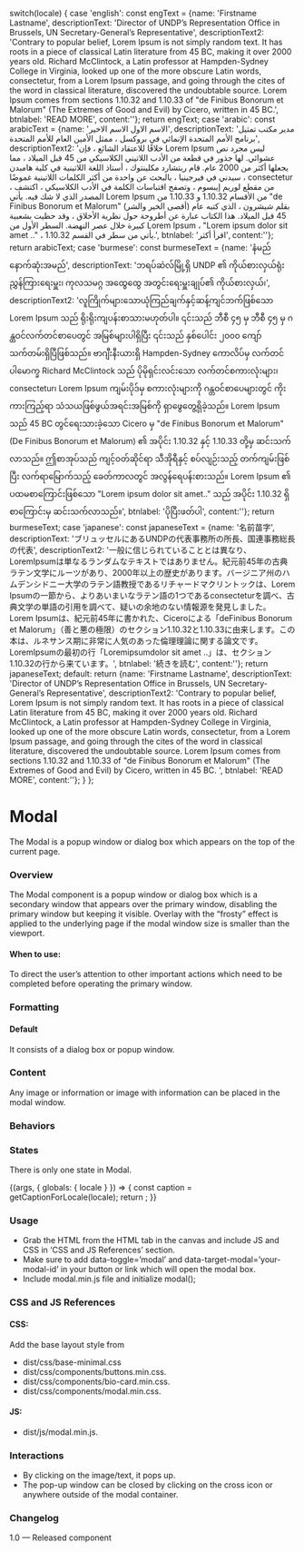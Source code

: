 
  switch(locale) {
    case 'english': const engText = {name: 'Firstname Lastname', descriptionText: 'Director of UNDP’s Representation Office in Brussels, UN Secretary-General’s Representative', descriptionText2: 'Contrary to popular belief, Lorem Ipsum is not simply random text. It has roots in a piece of classical Latin literature from 45 BC, making it over 2000 years old. Richard McClintock, a Latin professor at Hampden-Sydney College in Virginia, looked up one of the more obscure Latin words, consectetur, from a Lorem Ipsum passage, and going through the cites of the word in classical literature, discovered the undoubtable source. Lorem Ipsum comes from sections 1.10.32 and 1.10.33 of "de Finibus Bonorum et Malorum" (The Extremes of Good and Evil) by Cicero, written in 45 BC.',  btnlabel: 'READ MORE', content:''}; return engText;
    case 'arabic': const arabicText = {name: 'الاسم الاول الاسم الاخير', descriptionText: 'مدير مكتب تمثيل برنامج الأمم المتحدة الإنمائي في بروكسل ، ممثل الأمين العام للأمم المتحدة',  descriptionText2: 'خلافًا للاعتقاد الشائع ، فإن Lorem Ipsum ليس مجرد نص عشوائي. لها جذور في قطعة من الأدب اللاتيني الكلاسيكي من 45 قبل الميلاد ، مما يجعلها أكثر من 2000 عام. قام ريتشارد مكلينتوك ، أستاذ اللغة اللاتينية في كلية هامبدن سيدني في فيرجينيا ، بالبحث عن واحدة من أكثر الكلمات اللاتينية غموضًا ، consectetur ، من مقطع لوريم إيبسوم ، وتصفح اقتباسات الكلمة في الأدب الكلاسيكي ، اكتشف المصدر الذي لا شك فيه. يأتي Lorem Ipsum من الأقسام 1.10.32 و 1.10.33 من "de Finibus Bonorum et Malorum" (أقصى الخير والشر) بقلم شيشرون ، الذي كتبه عام 45 قبل الميلاد. هذا الكتاب عبارة عن أطروحة حول نظرية الأخلاق ، وقد حظيت بشعبية كبيرة خلال عصر النهضة. السطر الأول من Lorem Ipsum ، "Lorem ipsum dolor sit amet .." ، يأتي من سطر في القسم 1.10.32.', btnlabel: 'اقرأ أكثر', content:''}; return arabicText;
    case 'burmese': const burmeseText = {name: 'နံမည် နောက်ဆုံးအမည်', descriptionText: 'ဘရပ်ဆဲလ်မြို့ရှိ UNDP ၏ ကိုယ်စားလှယ်ရုံး ညွှန်ကြားရေးမှူး၊ ကုလသမဂ္ဂ အထွေထွေ အတွင်းရေးမှူးချုပ်၏ ကိုယ်စားလှယ်၊', descriptionText2: 'လူကြိုက်များသောယုံကြည်ချက်နှင့်ဆန့်ကျင်ဘက်ဖြစ်သော Lorem Ipsum သည် ရိုးရိုးကျပန်းစာသားမဟုတ်ပါ။ ၎င်းသည် ဘီစီ ၄၅ မှ ဘီစီ ၄၅ မှ ဂန္ထဝင်လက်တင်စာပေတွင် အမြစ်များပါရှိပြီး ၎င်းသည် နှစ်ပေါင်း ၂၀၀၀ ကျော်သက်တမ်းရှိပြီဖြစ်သည်။ ဗာဂျီးနီးယားရှိ Hampden-Sydney ကောလိပ်မှ လက်တင်ပါမောက္ခ Richard McClintock သည် ပိုမိုရှင်းလင်းသော လက်တင်စကားလုံးများ၊ consectetur၊ Lorem Ipsum ကျမ်းပိုဒ်မှ စကားလုံးများကို ဂန္တဝင်စာပေများတွင် ကိုးကားကြည့်ရာ သံသယဖြစ်ဖွယ်အရင်းအမြစ်ကို ရှာဖွေတွေ့ရှိခဲ့သည်။ Lorem Ipsum သည် 45 BC တွင်ရေးသားခဲ့သော Cicero မှ "de Finibus Bonorum et Malorum" (De Finibus Bonorum et Malorum) ၏ အပိုင်း 1.10.32 နှင့် 1.10.33 တို့မှ ဆင်းသက်လာသည်။ ဤစာအုပ်သည် ကျင့်ဝတ်ဆိုင်ရာ သီအိုရီနှင့် စပ်လျဉ်းသည့် တက်ကျမ်းဖြစ်ပြီး လက်ရာမြောက်သည့် ခေတ်ကာလတွင် အလွန်ရေပန်းစားသည်။ Lorem Ipsum ၏ ပထမစာကြောင်းဖြစ်သော "Lorem ipsum dolor sit amet.." သည် အပိုင်း 1.10.32 ရှိ စာကြောင်းမှ ဆင်းသက်လာသည်။', btnlabel: 'ပိုပြီးဖတ်ပါ', content:''}; return burmeseText;
    case 'japanese': const japaneseText = {name: '名前苗字', descriptionText: 'ブリュッセルにあるUNDPの代表事務所の所長、国連事務総長の代表',  descriptionText2: '一般に信じられていることとは異なり、LoremIpsumは単なるランダムなテキストではありません。紀元前45年の古典ラテン文学にルーツがあり、2000年以上の歴史があります。バージニア州のハムデンシドニー大学のラテン語教授であるリチャードマクリントックは、Lorem Ipsumの一節から、よりあいまいなラテン語の1つであるconsecteturを調べ、古典文学の単語の引用を調べて、疑いの余地のない情報源を発見しました。 Lorem Ipsumは、紀元前45年に書かれた、Ciceroによる「deFinibus Bonorum et Malorum」（善と悪の極限）のセクション1.10.32と1.10.33に由来します。この本は、ルネサンス期に非常に人気のあった倫理理論に関する論文です。 LoremIpsumの最初の行「Loremipsumdolor sit amet ..」は、セクション1.10.32の行から来ています。',   btnlabel: '続きを読む', content:''}; return japaneseText;
    default:
      return {name: 'Firstname Lastname', descriptionText: 'Director of UNDP’s Representation Office in Brussels, UN Secretary-General’s Representative',  descriptionText2: 'Contrary to popular belief, Lorem Ipsum is not simply random text. It has roots in a piece of classical Latin literature from 45 BC, making it over 2000 years old. Richard McClintock, a Latin professor at Hampden-Sydney College in Virginia, looked up one of the more obscure Latin words, consectetur, from a Lorem Ipsum passage, and going through the cites of the word in classical literature, discovered the undoubtable source. Lorem Ipsum comes from sections 1.10.32 and 1.10.33 of "de Finibus Bonorum et Malorum" (The Extremes of Good and Evil) by Cicero, written in 45 BC. ', btnlabel: 'READ MORE', content:''};
  }
};

<Meta title="Components/UI components/Modal" />

# Modal

The Modal is a popup window or dialog box which appears on the top of the current page.

### Overview
The Modal component is a popup window or dialog box which is a secondary window that appears over the primary window, disabling the primary window but keeping it visible. Overlay with the “frosty” effect is applied to the underlying page if the modal window size is smaller than the viewport.


#### When to use:

To direct the user’s attention to other important actions which need to be completed before operating the primary window.

### Formatting

#### Default
It consists of a dialog box or popup window.

### Content
Any image or information or image with information can be placed in the modal window.

### Behaviors

### States 
There is only one state in Modal.


<Canvas>
  <Story name="Modal">
    {(args, { globals: { locale } }) => {
      const caption = getCaptionForLocale(locale);
      return <ModalSample contenttile={caption.title} contentname={caption.name}  descriptionText={caption.descriptionText} descriptionText2={caption.descriptionText2}  button={caption.btnlabel}  alt={'modal image'} image={img} image2={img2} {...args} ></ModalSample>;
    }}
  </Story>
</Canvas>


### Usage
- Grab the HTML from the HTML tab in the canvas and include JS and CSS in ‘CSS and JS References’ section.
- Make sure to add data-toggle=’modal’ and  data-target-modal=’your-modal-id’ in your button or link which will open the modal box.
- Include modal.min.js file and initialize modal();

### CSS and JS References

#### CSS:
Add the base layout style from 

- dist/css/base-minimal.css
- dist/css/components/buttons.min.css.
- dist/css/components/bio-card.min.css.
- dist/css/components/modal.min.css.

#### JS:
- dist/js/modal.min.js.

### Interactions
- By clicking on the image/text, it pops up.
- The pop-up window can be closed by clicking on the cross icon or anywhere outside of the modal container.

### Changelog
1.0 — Released component

